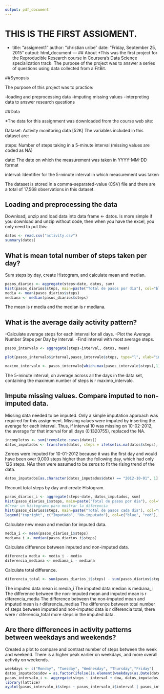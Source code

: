 ```yaml
---
output: pdf_document
---
```

THIS IS THE FIRST ASSIGMENT.
========================================
-
title: "assigment1"
author: "christian uribe"
date: "Friday, September 25, 2015"
output: html_document
---
## About
*This was the first project for the Reproducible Research course in Coursera's Data         Science specialization track. The purpose of the project was to answer a series of   questions using data collected from a FitBit.

##Synopsis

The purpose of this project was to practice:

-loading and preprocessing data
-imputing missing values
-interpreting data to answer research questions

##Data

*The data for this assignment was downloaded from the course web site:

Dataset: Activity monitoring data [52K]
The variables included in this dataset are:

steps: Number of steps taking in a 5-minute interval (missing values are coded as NA)

date: The date on which the measurement was taken in YYYY-MM-DD format

interval: Identifier for the 5-minute interval in which measurement was taken

The dataset is stored in a comma-separated-value (CSV) file and there are a total of 17,568 observations in this dataset.

## Loading and preprocessing the data
Download, unzip and load data into data frame <- datos.
Is more simple if you download and unzip without code, then when you have the excel, you only need to put this:
```r

datos <- read.csv("activity.csv")
summary(datos)

```
## What is mean total number of steps taken per day?
Sum steps by day, create Histogram, and calculate mean and median.

```r
pasos_diarios <- aggregate(steps~date, datos, sum)
hist(pasos_diarios$steps, main=paste("Total de pasos por dia"), col="blue", xlab="Numero de pasos")
media <- mean(pasos_diarios$steps)
mediana <- median(pasos_diarios$steps)

```
The mean is r media and the median is r mediana.

## What is the average daily activity pattern?

-Calculate average steps for each interval for all days.
-Plot the Average Number Steps per Day by Interval.
-Find interval with most average steps.
```r

pasos_intervalo <- aggregate(steps~interval, datos, mean)

plot(pasos_intervalo$interval,pasos_intervalo$steps, type="l", xlab="intervalo", ylab="Numero de pasos", main="Promedio de nuero de pasos por dia por intervalo")

maximo_intervalo <- pasos_intervalo[which.max(pasos_intervalo$steps),1]

```
The 5-minute interval, on average across all the days in the data set, containing the maximum number of steps is r maximo_intervalo.

## Impute missing values. Compare imputed to non-imputed data.

Missing data needed to be imputed. Only a simple imputation approach was required for this assignment. Missing values were imputed by inserting the average for each interval. Thus, if interval 10 was missing on 10-02-2012, the average for that interval for all days (0.1320755), replaced the NA.

```r
incompletos <- sum(!complete.cases(datos))
datos_imputados <- transform(datos, steps = ifelse(is.na(datos$steps), pasos_intervalo$steps[match(datos$interval, pasos_intervalo$interval)], datos$steps))

```
Zeroes were imputed for 10-01-2012 because it was the first day and would have been over 9,000 steps higher than the following day, which had only 126 steps. NAs then were assumed to be zeros to fit the rising trend of the data.

```r
datos_imputados[as.character(datos_imputados$date) == "2012-10-01", 1] <- 0

```
Recount total steps by day and create Histogram.

```r
pasos_diarios_i <- aggregate(steps~date, datos_imputados, sum)
hist(pasos_diarios_i$steps, main=paste("Total de pasos por dia"), col="blue", xlab="numero de pasos")
#Crear un histograma para mostrar la diferencia
hist(pasos_diarios$steps, main=paste("Total de pasos cada dia"), col="red", xlab="Numero de pasos", add=T)
legend("topright", c("Imputado", "No-imputado"), col=c("blue", "red"), lwd=10)

```
Calculate new mean and median for imputed data.
```r
media_i <- mean(pasos_diarios_i$steps)
mediana_i <- median(pasos_diarios_i$steps)
```
Calculate difference between imputed and non-imputed data.
```r
diferencia_media <- media_i - media
diferencia_mediana <- mediana_i - mediana
```

Calculate total difference.

```r
diferencia_total <- sum(pasos_diarios_i$steps) - sum(pasos_diarios$steps)
```
The imputed data mean is  media_i
The imputed data median is mediana_i
The difference between the non-imputed mean and imputed mean is r diferencia_media
The difference between the non-imputed mean and imputed mean is r diferencia_medias
The difference between total number of steps between imputed and non-imputed data is r  diferencia total, there were r diferencia_total more steps in the imputed data.

## Are there differences in activity patterns between weekdays and weekends?
Created a plot to compare and contrast number of steps between the week and weekend. There is a higher peak earlier on weekdays, and more overall activity on weekends.

```r
weekdays <- c("Monday", "Tuesday", "Wednesday", "Thursday","Friday")
datos_imputados$dow = as.factor(ifelse(is.element(weekdays(as.Date(datos_imputados$date)), weekdays),"Dias entre semana", "Fin de semana"))
pasos_intervalo_i <- aggregate(steps ~ interval + dow, datos_imputados, mean)
library(lattice)
xyplot(pasos_intervalo_i$steps ~ pasos_intervalo_i$interval | pasos_intervalo_i$dow, main="Promedio de pasos por dia por intervalo,", xlab="intervalo", ylab="Pasos", layout= c(1,2), type="l")

```



